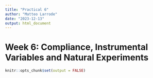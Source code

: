 ```yaml
---
title: "Practical 6"
author: "Matteo Larrode"
date: "2023-12-13"
output: html_document
---
```


# Week 6: Compliance, Instrumental Variables and Natural Experiments



```r
knitr::opts_chunk$set(output = FALSE)

```

